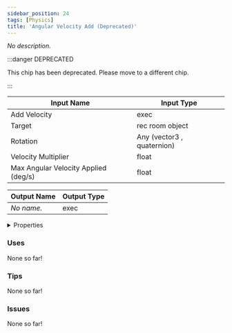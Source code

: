 ```yaml
---
sidebar_position: 24
tags: [Physics]
title: 'Angular Velocity Add (Deprecated)'
---
```


*No description.*

:::danger DEPRECATED

This chip has been deprecated. Please move to a different chip.

:::


<EsbSvg />

| Input Name | Input Type |
|-----------|-----------|
| Add Velocity | exec |
| Target | rec room object |
| Rotation | Any (vector3 , quaternion) |
| Velocity Multiplier | float |
| Max Angular Velocity Applied (deg/s) | float |

| Output Name | Output Type |
|-----------|-----------|
| *No name.* | exec |


<details>
  <summary>Properties</summary>
  <div>
    <div>
    <table>
      <thead>
        <tr>
          <th>Is beta required?</th>
          <th>✅</th>
        </tr>
        <tr>
          <th>Is this chip a trolling risk?</th>
          <th>❌</th>
        </tr>
        <tr>
          <th>Is this chip a role assignment risk?</th>
          <th>❌</th>
        </tr>
        <tr>
          <th>Chip UUID</th>
          <th>87f6886f-fa2b-4961-b0ed-c8014aadc56b</th>
        </tr>
      </thead>
    </table>
    </div>
  </div>
</details>

### Uses

None so far!

### Tips

None so far!

### Issues

None so far!